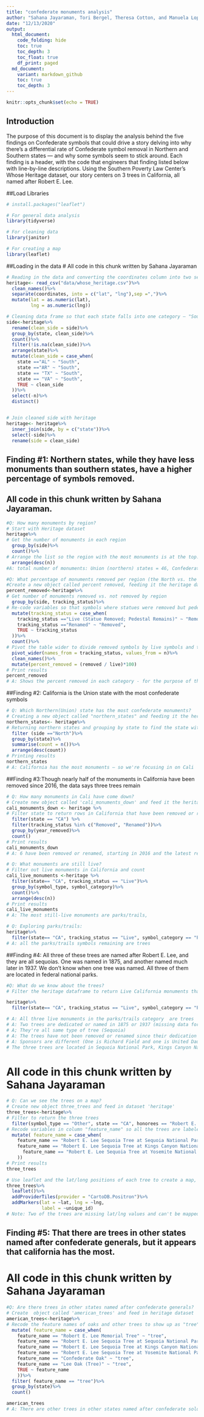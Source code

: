 ```yaml
---
title: "confederate monuments analysis"
author: "Sahana Jayaraman, Tori Bergel, Theresa Cotton, and Manuela Lopez Restrepo" 
date: "12/13/2020"
output: 
  html_document:
    code_folding: hide
    toc: true
    toc_depth: 3
    toc_float: true
    df_print: paged
  md_document:
    variant: markdown_github
    toc: true
    toc_depth: 3
---
```


```r
knitr::opts_chunk$set(echo = TRUE)
```

## Introduction

The purpose of this document is to display the analysis behind the five findings on Confederate symbols that could drive a story delving into why there's a differential rate of Confederate symbol removal in Northern and Southern states — and why some symbols seem to stick around. Each finding is a header, with the code that engineers that finding listed below with line-by-line descriptions. Using the Southern Poverty Law Center's Whose Heritage dataset, our story centers on 3 trees in California, all named after Robert E. Lee. 

##Load Libraries 
```r
# install.packages("leaflet")

# For general data analysis
library(tidyverse)

# For cleaning data 
library(janitor)

# For creating a map
library(leaflet)

```

##Loading in the data 
# All code in this chunk written by Sahana Jayaraman
```r
# Reading in the data and converting the coordinates column into two separate numeric columns for latitude and longitude so leaflet can map
heritage<- read_csv("data/whose_heritage.csv")%>%
  clean_names()%>%
  separate(coordinates, into = c("lat", "lng"),sep =",")%>%
  mutate(lat = as.numeric(lat), 
         lng = as.numeric(lng))

# Cleaning data frame so that each state falls into one category — "South" or "North" or "Not Applicable" — to better view the number of monuments that fall into each category (monuments in union states v. monuments in confederate states)
side<-heritage%>%
  rename(clean_side = side)%>%
  group_by(state, clean_side)%>%
  count()%>%
  filter(!is.na(clean_side))%>%
  arrange(state)%>%
  mutate(clean_side = case_when(
    state =="AL" ~ "South", 
    state =="AR" ~ "South",
    state == "TX" ~ "South",
    state == "VA" ~ "South",
    TRUE ~ clean_side
  ))%>%
  select(-n)%>%
  distinct()


# Join cleaned side with heritage 
heritage<- heritage%>%
  inner_join(side, by = c("state"))%>%
  select(-side)%>%
  rename(side = clean_side)


```
## Finding #1: Northern states, while they have less monuments than southern states, have a higher percentage of symbols removed. 
## All code in this chunk written by Sahana Jayaraman. 
```r
#Q: How many monuments by region? 
# Start with Heritage dataset
heritage%>%
# Get the number of monuments in each region 
  group_by(side)%>%
  count()%>%
# Arrange the list so the region with the most monuments is at the top.
  arrange(desc(n))
#A: total number of monuments: Union (northern) states = 46, Confederate (southern) states = 1757, border states = 98, "not applicable" states = 39

#Q: What percentage of monuments removed per region (the North vs. the South)? 
#Create a new object called percent removed, feeding it the heritage dataset 
percent_removed<-heritage%>%
# Get number of monuments removed vs. not removed by region 
  group_by(side, tracking_status)%>%
# Re-code variables so that symbols where statues were removed but pedestals remain and renamed symbols show up as "removed"
  mutate(tracking_status = case_when(
    tracking_status =="Live (Statue Removed; Pedestal Remains)" ~ "Removed", 
    tracking_status =="Renamed" ~ "Removed", 
    TRUE ~ tracking_status
  ))%>%
  count()%>%
# Pivot the table wider to divide removed symbols by live symbols and take a percentage
  pivot_wider(names_from = tracking_status, values_from = n)%>%
  clean_names()%>%
  mutate(percent_removed = (removed / live)*100)
# Print results 
percent_removed
# A: Shows the percent removed in each category - for the purpose of this exercise, we counted "renamed" and "statue removed" under the umbrella term "removed." Percentage of monuments removed in northern states is much higher than in southern states; southern states have relocated a notable number of monuments and the status on 4 are pending. 
```


##Finding #2: California is the Union state with the most confederate symbols
```r

# Q: Which Northern(Union) state has the most confederate monuments?
# Creating a new object called "northern_states" and feeding it the heritage dataset 
northern_states<- heritage%>%
# Returning northern states and grouping by state to find the state with the most conferderate monuments 
  filter (side =="North")%>%
  group_by(state)%>%
  summarise(count = n())%>%
  arrange(desc(count))
# Printing results
northern_states
# A: California has the most monuments — so we're focusing in on Cali 
```



##Finding #3:Though nearly half of the monuments in California have been removed since 2016, the data says three trees remain 
```r
# Q: How many monuments in Cali have come down?
# Create new object called 'cali_monuments_down' and feed it the heritage dataframe 
cali_monuments_down <- heritage %>%
# Filter state to return rows in California that have been removed or renamed 
  filter(state == "CA") %>%
  filter(tracking_status %in% c("Removed", "Renamed"))%>%
  group_by(year_removed)%>%
  count()
# Print results
cali_monuments_down
# A: 6 have been removed or renamed, starting in 2016 and the latest removed in 2020. California has 14 monuments total, so nearly half have been removed 

# Q: What monuments are still live? 
# Filter out live monuments in California and count
cali_live_monuments <-heritage %>%
  filter(state== "CA", tracking_status == "Live")%>%
  group_by(symbol_type, symbol_category)%>%
  count()%>%
  arrange(desc(n))
# Print results 
cali_live_monuments 
# A: The most still-live monuments are parks/trails, 

# Q: Exploring parks/trails:
heritage%>%
  filter(state== "CA", tracking_status == "Live", symbol_category == "Parks/Trails")
# A: all the parks/trails symbols remaining are trees
```



##Finding #4: All three of these trees are named after Robert E. Lee, and they are all sequoias. One was named in 1875, and another named much later in 1937. We don't know when one tree was named. All three of them are located in federal national parks. 
```r

#Q: What do we know about the trees? 
# Filter the heritage dataframe to return Live California monuments that are parks/trails 

heritage%>%
  filter(state== "CA", tracking_status == "Live", symbol_category == "Parks/Trails")

# A: All three live monuments in the parks/trails category  are trees
# A: Two trees are dedicated or named in 1875 or 1937 (missing data for Yosemite National Park tree)
# A; They're all same type of tree (Sequoia)
# A: The trees have not been removed or renamed since their dedication (live tracking status)
# A: Sponsors are different (One is Richard Field and one is United Daughters of the Confederacy and one is NA)
# The three trees are located in Sequoia National Park, Kings Canyon National Park, and Yosemite National Park and they're all dedicated to Robert E. Lee.
```

# All code in this chunk written by Sahana Jayaraman
```r

# Q: Can we see the trees on a map? 
# Create new object three_trees and feed in dataset 'heritage' 
three_trees<-heritage%>%
# Filter to return the three trees 
  filter(symbol_type == "Other", state == "CA", honorees == "Robert E. Lee" )%>%
# Recode variables in column "feature_name" so all the trees are labeled "tree"
  mutate( feature_name = case_when(
    feature_name == "Robert E. Lee Sequoia Tree at Sequoia National Park" ~ "tree", 
    feature_name == "Robert E. Lee Sequoia Tree at Kings Canyon National Park" ~ "tree",
      feature_name == "Robert E. Lee Sequoia Tree at Yosemite National Park" ~ "tree",
    ))
# Print results
three_trees

# Use leaflet and the lat/long positions of each tree to create a map, where each tree is labeled by its unique ID
three_trees%>%
  leaflet()%>%
  addProviderTiles(provider = "CartoDB.Positron")%>%
  addMarkers(lat = ~lat, lng = ~lng, 
             label = ~unique_id)
# Note: Two of the trees are missing lat/lng values and can't be mapped, so they don't show up.
```


## Finding #5: That there are trees in other states named after confederate generals, but it appears that california has the most. 
# All code in this chunk written by Sahana Jayaraman
```r

#Q: Are there trees in other states named after confederate generals? 
# Create  object called 'american_trees' and feed in heritage dataset  
american_trees<-heritage%>%
# Recode the feature names of oaks and other trees to show up as "tree" and filter 
  mutate( feature_name = case_when(
    feature_name == "Robert E. Lee Memorial Tree" ~ "tree",
    feature_name == "Robert E. Lee Sequoia Tree at Sequoia National Park" ~ "tree", 
    feature_name == "Robert E. Lee Sequoia Tree at Kings Canyon National Park" ~ "tree",
    feature_name == "Robert E. Lee Sequoia Tree at Yosemite National Park" ~ "tree",
    feature_name == "Confederate Oak" ~ "tree",
    feature_name == "Lee Oak (Tree)" ~ "tree",
    TRUE ~ feature_name
    ))%>%
  filter( feature_name == "tree")%>%
  group_by(state)%>%
  count()

american_trees
# A: There are other trees in other states named after confederate soldiers/generals, but California appears to have the most 
```
